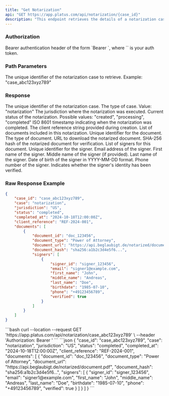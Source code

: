 ```yaml
---
title: "Get Notarization"
api: "GET https://app.platus.com/api/notarization/{case_id}"
description: "This endpoint retrieves the details of a notarization case"
---
```


### Authorization

<ParamField header="Authorization" type="string" required>
  Bearer authentication header of the form `Bearer <token>`, where `<token>` is your auth token.
</ParamField>

### Path Parameters

<ParamField path="case_id" type="string" required>
  The unique identifier of the notarization case to retrieve. Example: "case_abc123xyz789"
</ParamField>

### Response

<ResponseField name="case_id" type="string">
  The unique identifier of the notarization case.
</ResponseField>

<ResponseField name="case" type="string">
  The type of case. Value: "notarization"
</ResponseField>

<ResponseField name="jurisdiction" type="string">
  The jurisdiction where the notarization was executed.
</ResponseField>

<ResponseField name="status" type="string">
  Current status of the notarization. Possible values: "created", "processing", "completed"
</ResponseField>

<ResponseField name="completed_at" type="string">
  ISO 8601 timestamp indicating when the notarization was completed.
</ResponseField>

<ResponseField name="client_reference" type="string">
  The client reference string provided during creation.
</ResponseField>

<ResponseField name="documents" type="array">
  List of documents included in this notarization.
</ResponseField>

<ResponseField name="documents.document_id" type="string">
  Unique identifier for the document.
</ResponseField>

<ResponseField name="documents.document_type" type="string">
  The type of document.
</ResponseField>

<ResponseField name="documents.document_url" type="string">
  URL to download the notarized document.
</ResponseField>

<ResponseField name="documents.document_hash" type="string">
  SHA-256 hash of the notarized document for verification.
</ResponseField>

<ResponseField name="documents.signers" type="array">
  List of signers for this document.
</ResponseField>

<ResponseField name="documents.signers.signer_id" type="string">
  Unique identifier for the signer.
</ResponseField>

<ResponseField name="documents.signers.email" type="string">
  Email address of the signer.
</ResponseField>

<ResponseField name="documents.signers.first_name" type="string">
  First name of the signer.
</ResponseField>

<ResponseField name="documents.signers.middle_name" type="string">
  Middle name of the signer (if provided).
</ResponseField>

<ResponseField name="documents.signers.last_name" type="string">
  Last name of the signer.
</ResponseField>

<ResponseField name="documents.signers.birthdate" type="string">
  Date of birth of the signer in YYYY-MM-DD format.
</ResponseField>

<ResponseField name="documents.signers.phone" type="string">
  Phone number of the signer.
</ResponseField>

<ResponseField name="documents.signers.verified" type="boolean">
  Indicates whether the signer's identity has been verified.
</ResponseField>

### Raw Response Example

```json
{
    "case_id": "case_abc123xyz789",
    "case": "notarization",
    "jurisdiction": "US",
    "status": "completed",
    "completed_at": "2024-10-18T12:00:00Z",
    "client_reference": "REF-2024-001",
    "documents": [
        {
            "document_id": "doc_123456",
            "document_type": "Power of Attorney",
            "document_url": "https://api.beglaubigt.de/notarized/document.pdf",
            "document_hash": "sha256:a1b2c3d4e5f6...",
            "signers": [
                {
                    "signer_id": "signer_123456",
                    "email": "signer1@example.com",
                    "first_name": "John",
                    "middle_name": "Andreas",
                    "last_name": "Doe",
                    "birthdate": "1985-07-10",
                    "phone": "+49123456789",
                    "verified": true
                }
            ]
        }
    ]
}
```

<RequestExample>
```bash
curl --location --request GET 'https://app.platus.com/api/notarization/case_abc123xyz789' \
--header 'Authorization: Bearer <token>'
```
</RequestExample>

<ResponseExample>
```json
{
    "case_id": "case_abc123xyz789",
    "case": "notarization",
    "jurisdiction": "US",
    "status": "completed",
    "completed_at": "2024-10-18T12:00:00Z",
    "client_reference": "REF-2024-001",
    "documents": [
        {
            "document_id": "doc_123456",
            "document_type": "Power of Attorney",
            "document_url": "https://api.beglaubigt.de/notarized/document.pdf",
            "document_hash": "sha256:a1b2c3d4e5f6...",
            "signers": [
                {
                    "signer_id": "signer_123456",
                    "email": "signer1@example.com",
                    "first_name": "John",
                    "middle_name": "Andreas",
                    "last_name": "Doe",
                    "birthdate": "1985-07-10",
                    "phone": "+49123456789",
                    "verified": true
                }
            ]
        }
    ]
}
```
</ResponseExample>
